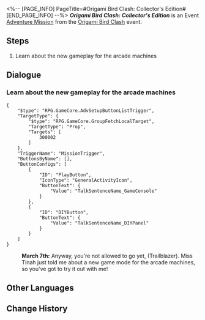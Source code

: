 <%-- [PAGE_INFO]
PageTitle=#Origami Bird Clash: Collector's Edition#
[END_PAGE_INFO] --%>
{{Stub|Dialogue.}}
{{Mission Infobox
|id            = 8023111
|title         = 
|image         = <!--Mission Origami Bird Clash Collector's Edition.png-->
|type          = Adventure
|event_name    = Origami Bird Clash
|chapter       = 
|requirements  = [[Adventure Mission]] ''[[Origami Bird Clash]]'' completed
|summary       = <!--official mission summary from Fate's Atlas-->
|characters    = March 7th; Trailblazer
|startLocation = [[Penacony]] - [[(The Radiant Feldspar/The Trailblaze's Stern/The Tatalov/The Soaring Clock Hand)]]
|world         = Penacony
|area          = (The Radiant Feldspar/The Trailblaze's Stern/The Tatalov/The Soaring Clock Hand)
|prev          = Origami Bird Clash
|next          = 
|rewards       = Stellar Jade*10; Lost Gold Fragment*3; Credit*20,000
}}
'''''Origami Bird Clash: Collector's Edition''''' is an Event [[Adventure Mission]] from the [[Origami Bird Clash]] event.

==Steps==
# Learn about the new gameplay for the arcade machines

<!--
==Gameplay Notes==

--><!--
==Trial Character==

-->
==Dialogue==
{{Stub Dialogue}}
===Learn about the new gameplay for the arcade machines{{subst:void|<!--802311101-->}}===
{{Mission Description|type=adventure|location=(The Radiant Feldspar/The Trailblaze's Stern/The Tatalov/The Soaring Clock Hand)|You have received an invitation from The Family &mdash; Tinah of the Iris Family invites you to test a match-3 puzzle battle game called "Origami Bird Clash."<br />It doesn't seem like a scam... So, go take a look? There's nothing to lose.}}
{{Dialogue Start}}
<pre>{
	"$type": "RPG.GameCore.AdvSetupButtonListTrigger",
	"TargetType": {
		"$type": "RPG.GameCore.GroupFetchLocalTarget",
		"TargetType": "Prop",
		"Targets": [
			300002
		]
	},
	"TriggerName": "MissionTrigger",
	"ButtonsByName": [],
	"ButtonConfigs": [
		{
			"ID": "PlayButton",
			"IconType": "GeneralActivityIcon",
			"ButtonText": {
				"Value": "TalkSentenceName_GameConsole"
			}
		},
		{
			"ID": "DIYButton",
			"ButtonText": {
				"Value": "TalkSentenceName_DIYPanel"
			}
		}
	]
}</pre>
:<!--3-second delay-->
:'''March 7th:''' Anyway, you're not allowed to go yet, (Trailblazer). Miss Tinah just told me about a new game mode for the arcade machines, so you've got to try it out with me!
{{Dialogue End}}

==Other Languages==
{{Other Languages
|en   = Origami Bird Clash: Collector's Edition
|zhs  = 「折纸小鸟对对碰」·典藏版
|zht  = 「摺紙小鳥對對碰」•典藏版
|ja   = 「折り紙の小鳥マッチ」・コレクション版
|ko   = 「종이새 팡팡」•소장판
|es   = Choque de pajaritos de papel: edición de coleccionista
|fr   = Rififruit chez les oiseaux en origami édition collector
|ru   = Бумажная дуэль: Коллекционная версия
|th   = นกกระดาษตะลุมบอน: ฉบับนักสะสม
|vi   = Chim Giấy Đại Chiến - Bản Sưu Tập
|de   = Origamivogel-Matching – Sammleredition
|id   = Adu Jotos Burung Origami: Edisi Kolektor
|pt   = Choque de Pássaro de Origami: Edição de Colecionador
}}

==Change History==
{{Change History|2.3}}

